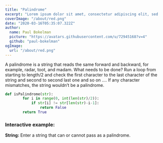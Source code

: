 ```yaml
---
title: "Palindrome"
excerpt: "Lorem ipsum dolor sit amet, consectetur adipiscing elit, sed do eiusmod tempor incididunt ut labore et dolore magna aliqua. Praesent elementum facilisis leo vel fringilla est ullamcorper eget. At imperdiet dui accumsan sit amet nulla facilities morbi tempus."
coverImage: "/about/red.png"
date: "2020-03-16T05:35:07.322Z"
author:
  name: Paul Bokelman
  picture: "https://avatars.githubusercontent.com/u/72945168?v=4"
  github: "paul-bokelman"
ogImage:
  url: "/about/red.png"
---
```


<Likes />

<GitLinker
  title="Palindrome"
  permalink="https://github.com/paul-bokelman/nighthawkcodingsociety.com/blob/613d5281a919bb5bcd269fa5b3d73e7eb86d650e/server/python/app.py#L128-L145"
/>

A palindrome is a string that reads the same forward and backward, for example, radar, toot, and madam. What needs to be done? Run a loop from starting to length/2 and check the first character to the last character of the string and second to second last one and so on …. If any character mismatches, the string wouldn’t be a palindrome.

```python /copy/
def isPalindrome(str):
        for i in range(0, int(len(str)/2)):
            if str[i] != str[len(str)-i-1]:
                return False
        return True
```

### Interactive example:

**String:** Enter a string that can or cannot pass as a palindrome.
